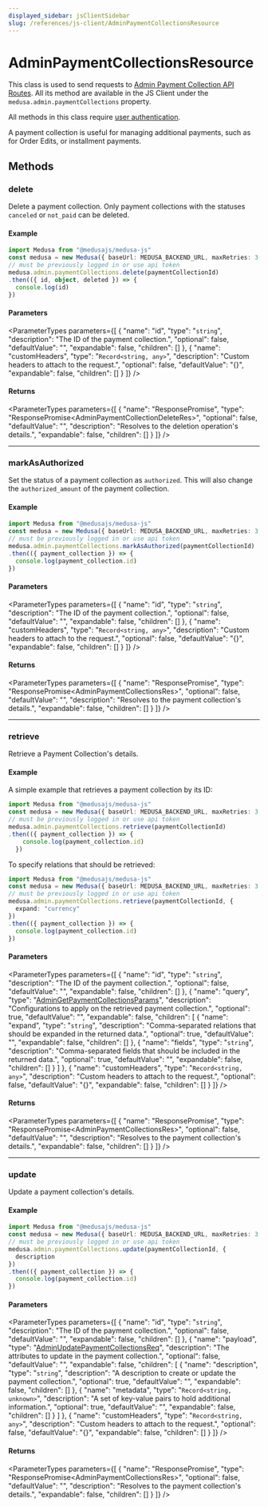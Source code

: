 ```yaml
---
displayed_sidebar: jsClientSidebar
slug: /references/js-client/AdminPaymentCollectionsResource
---
```



# AdminPaymentCollectionsResource

This class is used to send requests to [Admin Payment Collection API Routes](https://docs.medusajs.com/api/admin#payment-collections). All its method
are available in the JS Client under the `medusa.admin.paymentCollections` property.

All methods in this class require [user authentication](js_client.AdminAuthResource.mdx#createsession).

A payment collection is useful for managing additional payments, such as for Order Edits, or installment payments.

## Methods

### delete

Delete a payment collection. Only payment collections with the statuses `canceled` or `not_paid` can be deleted.

#### Example

```ts
import Medusa from "@medusajs/medusa-js"
const medusa = new Medusa({ baseUrl: MEDUSA_BACKEND_URL, maxRetries: 3 })
// must be previously logged in or use api token
medusa.admin.paymentCollections.delete(paymentCollectionId)
.then(({ id, object, deleted }) => {
  console.log(id)
})
```

#### Parameters

<ParameterTypes parameters={[
  {
    "name": "id",
    "type": "`string`",
    "description": "The ID of the payment collection.",
    "optional": false,
    "defaultValue": "",
    "expandable": false,
    "children": []
  },
  {
    "name": "customHeaders",
    "type": "`Record<string, any>`",
    "description": "Custom headers to attach to the request.",
    "optional": false,
    "defaultValue": "{}",
    "expandable": false,
    "children": []
  }
]} />

#### Returns

<ParameterTypes parameters={[
  {
    "name": "ResponsePromise",
    "type": "ResponsePromise&#60;AdminPaymentCollectionDeleteRes&#62;",
    "optional": false,
    "defaultValue": "",
    "description": "Resolves to the deletion operation's details.",
    "expandable": false,
    "children": []
  }
]} />

___

### markAsAuthorized

Set the status of a payment collection as `authorized`. This will also change the `authorized_amount` of the payment collection.

#### Example

```ts
import Medusa from "@medusajs/medusa-js"
const medusa = new Medusa({ baseUrl: MEDUSA_BACKEND_URL, maxRetries: 3 })
// must be previously logged in or use api token
medusa.admin.paymentCollections.markAsAuthorized(paymentCollectionId)
.then(({ payment_collection }) => {
  console.log(payment_collection.id)
})
```

#### Parameters

<ParameterTypes parameters={[
  {
    "name": "id",
    "type": "`string`",
    "description": "The ID of the payment collection.",
    "optional": false,
    "defaultValue": "",
    "expandable": false,
    "children": []
  },
  {
    "name": "customHeaders",
    "type": "`Record<string, any>`",
    "description": "Custom headers to attach to the request.",
    "optional": false,
    "defaultValue": "{}",
    "expandable": false,
    "children": []
  }
]} />

#### Returns

<ParameterTypes parameters={[
  {
    "name": "ResponsePromise",
    "type": "ResponsePromise&#60;AdminPaymentCollectionsRes&#62;",
    "optional": false,
    "defaultValue": "",
    "description": "Resolves to the payment collection's details.",
    "expandable": false,
    "children": []
  }
]} />

___

### retrieve

Retrieve a Payment Collection's details.

#### Example

A simple example that retrieves a payment collection by its ID:

```ts
import Medusa from "@medusajs/medusa-js"
const medusa = new Medusa({ baseUrl: MEDUSA_BACKEND_URL, maxRetries: 3 })
// must be previously logged in or use api token
medusa.admin.paymentCollections.retrieve(paymentCollectionId)
.then(({ payment_collection }) => {
    console.log(payment_collection.id)
  })
```

To specify relations that should be retrieved:

```ts
import Medusa from "@medusajs/medusa-js"
const medusa = new Medusa({ baseUrl: MEDUSA_BACKEND_URL, maxRetries: 3 })
// must be previously logged in or use api token
medusa.admin.paymentCollections.retrieve(paymentCollectionId, {
  expand: "currency"
})
.then(({ payment_collection }) => {
  console.log(payment_collection.id)
})
```

#### Parameters

<ParameterTypes parameters={[
  {
    "name": "id",
    "type": "`string`",
    "description": "The ID of the payment collection.",
    "optional": false,
    "defaultValue": "",
    "expandable": false,
    "children": []
  },
  {
    "name": "query",
    "type": "[AdminGetPaymentCollectionsParams](../../medusa/classes/medusa.AdminGetPaymentCollectionsParams.mdx)",
    "description": "Configurations to apply on the retrieved payment collection.",
    "optional": true,
    "defaultValue": "",
    "expandable": false,
    "children": [
      {
        "name": "expand",
        "type": "`string`",
        "description": "Comma-separated relations that should be expanded in the returned data.",
        "optional": true,
        "defaultValue": "",
        "expandable": false,
        "children": []
      },
      {
        "name": "fields",
        "type": "`string`",
        "description": "Comma-separated fields that should be included in the returned data.",
        "optional": true,
        "defaultValue": "",
        "expandable": false,
        "children": []
      }
    ]
  },
  {
    "name": "customHeaders",
    "type": "`Record<string, any>`",
    "description": "Custom headers to attach to the request.",
    "optional": false,
    "defaultValue": "{}",
    "expandable": false,
    "children": []
  }
]} />

#### Returns

<ParameterTypes parameters={[
  {
    "name": "ResponsePromise",
    "type": "ResponsePromise&#60;AdminPaymentCollectionsRes&#62;",
    "optional": false,
    "defaultValue": "",
    "description": "Resolves to the payment collection's details.",
    "expandable": false,
    "children": []
  }
]} />

___

### update

Update a payment collection's details.

#### Example

```ts
import Medusa from "@medusajs/medusa-js"
const medusa = new Medusa({ baseUrl: MEDUSA_BACKEND_URL, maxRetries: 3 })
// must be previously logged in or use api token
medusa.admin.paymentCollections.update(paymentCollectionId, {
  description
})
.then(({ payment_collection }) => {
  console.log(payment_collection.id)
})
```

#### Parameters

<ParameterTypes parameters={[
  {
    "name": "id",
    "type": "`string`",
    "description": "The ID of the payment collection.",
    "optional": false,
    "defaultValue": "",
    "expandable": false,
    "children": []
  },
  {
    "name": "payload",
    "type": "[AdminUpdatePaymentCollectionsReq](../../medusa/classes/medusa.AdminUpdatePaymentCollectionsReq.mdx)",
    "description": "The attributes to update in the payment collection.",
    "optional": false,
    "defaultValue": "",
    "expandable": false,
    "children": [
      {
        "name": "description",
        "type": "`string`",
        "description": "A description to create or update the payment collection.",
        "optional": true,
        "defaultValue": "",
        "expandable": false,
        "children": []
      },
      {
        "name": "metadata",
        "type": "`Record<string, unknown>`",
        "description": "A set of key-value pairs to hold additional information.",
        "optional": true,
        "defaultValue": "",
        "expandable": false,
        "children": []
      }
    ]
  },
  {
    "name": "customHeaders",
    "type": "`Record<string, any>`",
    "description": "Custom headers to attach to the request.",
    "optional": false,
    "defaultValue": "{}",
    "expandable": false,
    "children": []
  }
]} />

#### Returns

<ParameterTypes parameters={[
  {
    "name": "ResponsePromise",
    "type": "ResponsePromise&#60;AdminPaymentCollectionsRes&#62;",
    "optional": false,
    "defaultValue": "",
    "description": "Resolves to the payment collection's details.",
    "expandable": false,
    "children": []
  }
]} />
